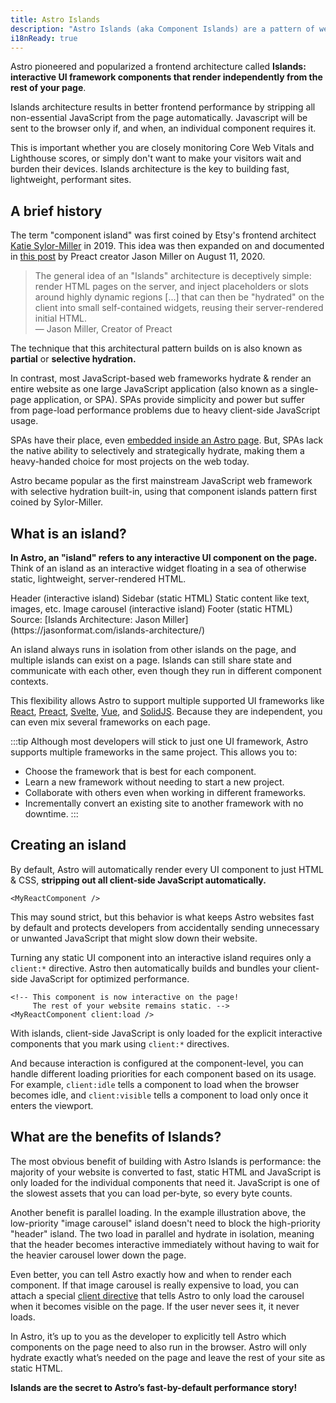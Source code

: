 ```yaml
---
title: Astro Islands
description: "Astro Islands (aka Component Islands) are a pattern of web architecture pioneered by Astro. “Islands architecture” was first coined by Etsy's frontend architect Katie Sylor-Miller in 2019, and expanded on by Preact creator Jason Miller."
i18nReady: true
---
```



Astro pioneered and popularized a frontend architecture called **Islands: interactive UI framework components that render independently from the rest of your page**.

Islands architecture results in better frontend performance by stripping all non-essential JavaScript from the page automatically. Javascript will be sent to the browser only if, and when, an individual component requires it.

This is important whether you are closely monitoring Core Web Vitals and Lighthouse scores, or simply don't want to make your visitors wait and burden their devices. Islands architecture is the key to building fast, lightweight, performant sites.

## A brief history

The term "component island" was first coined by Etsy's frontend architect [Katie Sylor-Miller](https://twitter.com/ksylor) in 2019. This idea was then expanded on and documented in [this post](https://jasonformat.com/islands-architecture/) by Preact creator Jason Miller on August 11, 2020.

> The general idea of an "Islands" architecture is deceptively simple: render HTML pages on the server, and inject placeholders or slots around highly dynamic regions [...] that can then be "hydrated" on the client into small self-contained widgets, reusing their server-rendered initial HTML.  
> — Jason Miller, Creator of Preact

The technique that this architectural pattern builds on is also known as **partial** or **selective hydration.**

In contrast, most JavaScript-based web frameworks hydrate & render an entire website as one large JavaScript application (also known as a single-page application, or SPA).  SPAs provide simplicity and power but suffer from page-load performance problems due to heavy client-side JavaScript usage.

SPAs have their place, even [embedded inside an Astro page](/en/guides/migrate-to-astro/from-create-react-app/). But, SPAs lack the native ability to selectively and strategically hydrate, making them a heavy-handed choice for most projects on the web today.

Astro became popular as the first mainstream JavaScript web framework with selective hydration built-in, using that component islands pattern first coined by Sylor-Miller.

## What is an island?

**In Astro, an "island" refers to any interactive UI component on the page.** Think of an island as an interactive widget floating in a sea of otherwise static, lightweight, server-rendered HTML.

<IslandsDiagram>
  <Fragment slot="headerApp">Header (interactive island)</Fragment>
  <Fragment slot="sidebarApp">Sidebar (static HTML)</Fragment>
  <Fragment slot="main">
    Static content like text, images, etc.
  </Fragment>
  <Fragment slot="carouselApp">Image carousel (interactive island)</Fragment>
  <Fragment slot="footer">Footer (static HTML)</Fragment>
    <Fragment slot="source">Source: [Islands Architecture: Jason Miller](https://jasonformat.com/islands-architecture/)</Fragment>
</IslandsDiagram>

An island always runs in isolation from other islands on the page, and multiple islands can exist on a page. Islands can still share state and communicate with each other, even though they run in different component contexts.

This flexibility allows Astro to support multiple supported UI frameworks like [React](https://react.dev/), [Preact](https://preactjs.com/), [Svelte](https://svelte.dev/), [Vue](https://vuejs.org/), and [SolidJS](https://www.solidjs.com/). Because they are independent, you can even mix several frameworks on each page.

:::tip
Although most developers will stick to just one UI framework, Astro supports multiple frameworks in the same project. This allows you to:

- Choose the framework that is best for each component.
- Learn a new framework without needing to start a new project.
- Collaborate with others even when working in different frameworks.
- Incrementally convert an existing site to another framework with no downtime.
:::

## Creating an island

By default, Astro will automatically render every UI component to just HTML & CSS, **stripping out all client-side JavaScript automatically.** 


```astro title="src/pages/index.astro"
<MyReactComponent />
```

This may sound strict, but this behavior is what keeps Astro websites fast by default and protects developers from accidentally sending unnecessary or unwanted JavaScript that might slow down their website.

Turning any static UI component into an interactive island requires only a `client:*` directive. Astro then automatically builds and bundles your client-side JavaScript for optimized performance.

```astro title="src/pages/index.astro" ins="client:load"
<!-- This component is now interactive on the page! 
     The rest of your website remains static. -->
<MyReactComponent client:load />
```

With islands, client-side JavaScript is only loaded for the explicit interactive components that you mark using `client:*` directives.

And because interaction is configured at the component-level, you can handle different loading priorities for each component based on its usage. For example, `client:idle` tells a component to load when the browser becomes idle, and `client:visible` tells a component to load only once it enters the viewport.

## What are the benefits of Islands?

The most obvious benefit of building with Astro Islands is performance: the majority of your website is converted to fast, static HTML and JavaScript is only loaded for the individual components that need it. JavaScript is one of the slowest assets that you can load per-byte, so every byte counts.

Another benefit is parallel loading. In the example illustration above, the low-priority "image carousel" island doesn't need to block the high-priority "header" island. The two load in parallel and hydrate in isolation, meaning that the header becomes interactive immediately without having to wait for the heavier carousel lower down the page.

Even better, you can tell Astro exactly how and when to render each component. If that image carousel is really expensive to load, you can attach a special [client directive](/en/reference/directives-reference/#client-directives) that tells Astro to only load the carousel when it becomes visible on the page. If the user never sees it, it never loads.

In Astro, it’s up to you as the developer to explicitly tell Astro which components on the page need to also run in the browser. Astro will only hydrate exactly what’s needed on the page and leave the rest of your site as static HTML. 

**Islands are the secret to Astro’s fast-by-default performance story!**